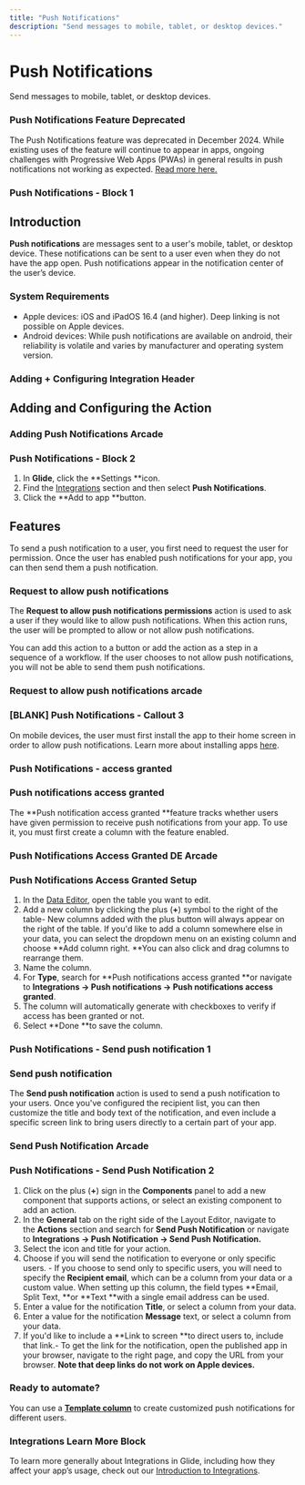 ```yaml
---
title: "Push Notifications"
description: "Send messages to mobile, tablet, or desktop devices."
---
```


# Push Notifications

Send messages to mobile, tablet, or desktop devices.

### Push Notifications Feature Deprecated

The Push Notifications feature was deprecated in December 2024. While existing uses of the feature will continue to appear in apps, ongoing challenges with Progressive Web Apps (PWAs) in general results in push notifications not working as expected. [Read more here.](https://help.glideapps.com/en/articles/9703516-push-notification-feature-deprecated-december-2024)

### Push Notifications - Block 1

## Introduction

**Push notifications** are messages sent to a user's mobile, tablet, or desktop device. These notifications can be sent to a user even when they do not have the app open. Push notifications appear in the notification center of the user’s device.

### System Requirements

- Apple devices: iOS and iPadOS 16.4 (and higher). Deep linking is not possible on Apple devices.
- Android devices: While push notifications are available on android, their reliability is volatile and varies by manufacturer and operating system version. 



### Adding + Configuring Integration Header

## Adding and Configuring the Action



### Adding Push Notifications Arcade

### Push Notifications - Block 2

1. In **Glide**, click the **Settings **icon.
2. Find the [Integrations](/introduction-to-integrations) section and then select **Push Notifications**.
3. Click the **Add to app **button.

## Features

To send a push notification to a user, you first need to request the user for permission. Once the user has enabled push notifications for your app, you can then send them a push notification.

### Request to allow push notifications

The **Request to allow push notifications permissions** action is used to ask a user if they would like to allow push notifications. When this action runs, the user will be prompted to allow or not allow push notifications.

You can add this action to a button or add the action as a step in a sequence of a workflow. If the user chooses to not allow push notifications, you will not be able to send them push notifications.

### Request to allow push notifications arcade

### [BLANK] Push Notifications - Callout 3

On mobile devices, the user must first install the app to their home screen in order to allow push notifications. Learn more about installing apps [here](/sharing).

### Push Notifications - access granted

### Push notifications access granted 

The **Push notification access granted **feature tracks whether users have given permission to receive push notifications from your app. To use it, you must first create a column with the feature enabled. 

### Push Notifications Access Granted DE Arcade

### Push Notifications Access Granted Setup

1. In the [Data Editor](/getting-started/introduction-to-the-data-editor), open the table you want to edit.
2. Add a new column by clicking the plus (**+**) symbol to the right of the table- New columns added with the plus button will always appear on the right of the table. If you'd like to add a column somewhere else in your data, you can select the dropdown menu on an existing column and choose **Add column right. **You can also click and drag columns to rearrange them.
3. Name the column.
4. For **Type**, search for **Push notifications access granted **or navigate to **Integrations → Push notifications → Push notifications access granted**.
5. The column will automatically generate with checkboxes to verify if access has been granted or not. 
6. Select **Done **to save the column.



### Push Notifications - Send push notification 1

### Send push notification

The **Send push notification** action is used to send a push notification to your users. Once you've configured the recipient list, you can then customize the title and body text of the notification, and even include a specific screen link to bring users directly to a certain part of your app.

### Send Push Notification Arcade

### Push Notifications - Send Push Notification 2

1. Click on the plus (**+**) sign in the **Components** panel to add a new component that supports actions, or select an existing component to add an action.
2. In the **General** tab on the right side of the Layout Editor, navigate to the **Actions** section and search for **Send Push Notification** or navigate to **Integrations → Push Notification -> Send Push Notification.**
3. Select the icon and title for your action.
4. Choose if you will send the notification to everyone or only specific users. - If you choose to send only to specific users, you will need to specify the **Recipient email**, which can be a column from your data or a custom value. When setting up this column, the field types **Email, Split Text, **or **Text **with a single email address can be used. 
5. Enter a value for the notification **Title**, or select a column from your data. 
6. Enter a value for the notification **Message** text, or select a column from your data. 
7. If you'd like to include a **Link to screen **to direct users to, include that link.- To get the link for the notification, open the published app in your browser, navigate to the right page, and copy the URL from your browser. **Note that deep links do not work on Apple devices.**



### Ready to automate?

You can use a [**Template column**](/template-column) to create customized push notifications for different users.

### Integrations Learn More Block

To learn more generally about Integrations in Glide, including how they affect your app’s usage, check out our [Introduction to Integrations](/automation/integrations).


